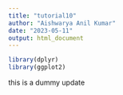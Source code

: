 ```yaml
---
title: "tutorial10"
author: "Aishwarya Anil Kumar"
date: "2023-05-11"
output: html_document
---
```

```r
library(dplyr)
library(ggplot2)
```
this is a dummy update
